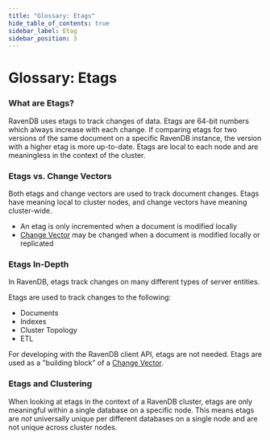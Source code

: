 ```yaml
---
title: "Glossary: Etags"
hide_table_of_contents: true
sidebar_label: Etag
sidebar_position: 3
---
```



# Glossary: Etags

### What are Etags?

RavenDB uses etags to track changes of data. Etags are 64-bit numbers which always increase with each change.
If comparing etags for two versions of the same document on a specific RavenDB instance, the version with a higher etag is more up-to-date.
<Admonition type="note" title="Note">
Etags are local to each node and are meaningless in the context of the cluster.
</Admonition>

### Etags vs. Change Vectors

Both etags and change vectors are used to track document changes. Etags have meaning local to cluster nodes, and change vectors have meaning cluster-wide.

* An etag is only incremented when a document is modified locally
* [Change Vector](../server/clustering/replication/change-vector.mdx) may be changed when a document is modified locally or replicated

### Etags In-Depth

In RavenDB, etags track changes on many different types of server entities. 

Etags are used to track changes to the following:

* Documents
* Indexes
* Cluster Topology
* ETL

For developing with the RavenDB client API, etags are not needed. Etags are used as a "building block" of a [Change Vector](../server/clustering/replication/change-vector.mdx).

### Etags and Clustering

When looking at etags in the context of a RavenDB cluster, etags are only meaningful within a single database on a specific node.
This means etags are _not_ universally unique per different databases on a single node and are not unique across cluster nodes.
